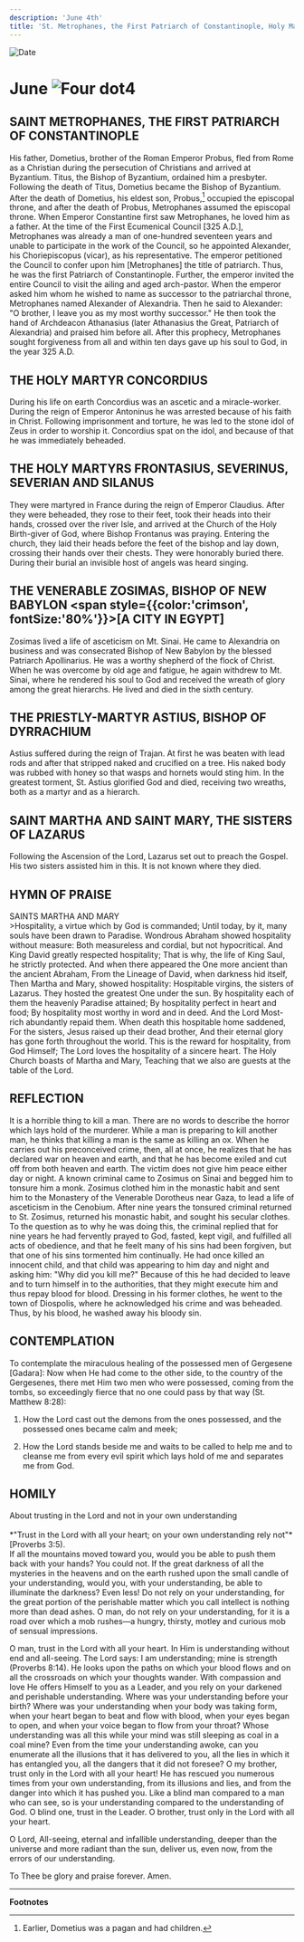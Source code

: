 ```yaml
---
description: 'June 4th'
title: 'St. Metrophanes, the First Patriarch of Constantinople, Holy Martyr Concordius, Holy Martyrs Frontasius, Severinus, Severian, and Silanus'
---
```


<RunningHead />
<Image src="/title-imprint.png" height={68} width={50} alt="Date" className="title-imprint"/>

# <div id="date">June <Image className="four-dot" src="/four-dot.png" height={15} width={15} alt="Four dot" />4</div>

## SAINT METROPHANES, THE FIRST PATRIARCH OF CONSTANTINOPLE

His father, Dometius, brother of the Roman Emperor Probus, fled from Rome as a Christian during the persecution of Christians and arrived at Byzantium. Titus, the Bishop of Byzantium, ordained him a presbyter. Following the death of Titus, Dometius became the Bishop of Byzantium. After the death of Dometius, his eldest son, Probus,[^1] occupied the episcopal throne, and after the death of Probus, Metrophanes assumed the episcopal throne. When Emperor Constantine first saw Metrophanes, he loved him as a father. At the time of the First Ecumenical Council [325 A.D.], Metrophanes was already a man of one-hundred seventeen years and unable to participate in the work of the Council, so he appointed Alexander, his Choriepiscopus (vicar), as his representative. The emperor petitioned the Council to confer upon him [Metrophanes] the title of patriarch. Thus, he was the first Patriarch of Constantinople. Further, the emperor invited the entire Council to visit the ailing and aged arch-pastor. When the emperor asked him whom he wished to name as successor to the patriarchal throne, Metrophanes named Alexander of Alexandria. Then he said to Alexander: "O brother, I leave you as my most worthy successor." He then took the hand of Archdeacon Athanasius (later Athanasius the Great, Patriarch of Alexandria) and praised him before all. After this prophecy, Metrophanes sought forgiveness from all and within ten days gave up his soul to God, in the year 325 A.D.

## THE HOLY MARTYR CONCORDIUS

During his life on earth Concordius was an ascetic and a miracle-worker. During the reign of Emperor Antoninus he was arrested because of his faith in Christ. Following imprisonment and torture, he was led to the stone idol of Zeus in order to worship it. Concordius spat on the idol, and because of that he was immediately beheaded.

## THE HOLY MARTYRS FRONTASIUS, SEVERINUS, SEVERIAN AND SILANUS

They were martyred in France during the reign of Emperor Claudius. After they were beheaded, they rose to their feet, took their heads into their hands, crossed over the river Isle, and arrived at the Church of the Holy Birth-giver of God, where Bishop Frontanus was praying. Entering the church, they laid their heads before the feet of the bishop and lay down, crossing their hands over their chests. They were honorably buried there. During their burial an invisible host of angels was heard singing.

## THE VENERABLE ZOSIMAS, BISHOP OF NEW BABYLON <span style={{color:'crimson', fontSize:'80%'}}>[A CITY IN EGYPT]</span>

Zosimas lived a life of asceticism on Mt. Sinai. He came to Alexandria on business and was consecrated Bishop of New Babylon by the blessed Patriarch Apollinarius. He was a worthy shepherd of the flock of Christ. When he was overcome by old age and fatigue, he again withdrew to Mt. Sinai, where he rendered his soul to God and received the wreath of glory among the great hierarchs. He lived and died in the sixth century.

## THE PRIESTLY-MARTYR ASTIUS, BISHOP OF DYRRACHIUM

Astius suffered during the reign of Trajan. At first he was beaten with lead rods and after that stripped naked and crucified on a tree. His naked body was rubbed with honey so that wasps and hornets would sting him. In the greatest torment, St. Astius glorified God and died, receiving two wreaths, both as a martyr and as a hierarch.

## SAINT MARTHA AND SAINT MARY, THE SISTERS OF LAZARUS

Following the Ascension of the Lord, Lazarus set out to preach the Gospel. His two sisters assisted him in this. It is not known where they died.


## HYMN OF PRAISE
<div style={{textAlign:'center', color:'crimson', fontWeight:'bold'}}>
SAINTS MARTHA AND MARY
</div>
>Hospitality, a virtue which by God is commanded;  
Until today, by it, many souls have been drawn to Paradise.  
Wondrous Abraham showed hospitality without measure:  
Both measureless and cordial, but not hypocritical.  
And King David greatly respected hospitality;  
That is why, the life of King Saul, he strictly protected.  
And when there appeared the One more ancient than the ancient Abraham,  
From the Lineage of David, when darkness hid itself,  
Then Martha and Mary, showed hospitality:  
Hospitable virgins, the sisters of Lazarus.  
They hosted the greatest One under the sun.  
By hospitality each of them the heavenly Paradise attained;  
By hospitality perfect in heart and food;  
By hospitality most worthy in word and in deed.  
And the Lord Most-rich abundantly repaid them.  
When death this hospitable home saddened,  
For the sisters, Jesus raised up their dead brother,  
And their eternal glory has gone forth throughout the world.  
This is the reward for hospitality, from God Himself;  
The Lord loves the hospitality of a sincere heart.  
The Holy Church boasts of Martha and Mary,  
Teaching that we also are guests at the table of the Lord.  
 
## REFLECTION

It is a horrible thing to kill a man. There are no words to describe the horror which lays hold of the murderer. While a man is preparing to kill another man, he thinks that killing a man is the same as killing an ox. When he carries out his preconceived crime, then, all at once, he realizes that he has declared war on heaven and earth, and that he has become exiled and cut off from both heaven and earth. The victim does not give him peace either day or night. A known criminal came to Zosimus on Sinai and begged him to tonsure him a monk. Zosimus clothed him in the monastic habit and sent him to the Monastery of the Venerable Dorotheus near Gaza, to lead a life of asceticism in the Cenobium. After nine years the tonsured criminal returned to St. Zosimus, returned his monastic habit, and sought his secular clothes. To the question as to why he was doing this, the criminal replied that for nine years he had fervently prayed to God, fasted, kept vigil, and fulfilled all acts of obedience, and that he feelt many of his sins had been forgiven, but that one of his sins tormented him continually. He had once killed an innocent child, and that child was appearing to him day and night and asking him: "Why did you kill me?" Because of this he had decided to leave and to turn himself in to the authorities, that they might execute him and thus repay blood for blood. Dressing in his former clothes, he went to the town of Diospolis, where he acknowledged his crime and was beheaded. Thus, by his blood, he washed away his bloody sin.

## CONTEMPLATION

To contemplate the miraculous healing of the possessed men of Gergesene [Gadara]: Now when He had come to the other side, to the country of the Gergesenes, there met Him two men who were possessed, coming from the tombs, so exceedingly fierce that no one could pass by that way (St. Matthew 8:28):

1. How the Lord cast out the demons from the ones possessed, and the possessed ones became calm and meek;

2. How the Lord stands beside me and waits to be called to help me and to cleanse me from every evil spirit which lays hold of me and separates me from God.


## HOMILY
<div style={{textAlign:'center', color:'crimson', fontWeight:'bold'}}>
About trusting in the Lord and not in your own understanding
</div>
<br />
<div style={{textAlign:'right'}}>
*"Trust in the Lord with all your heart; on your own understanding rely not"* [Proverbs 3:5).
</div>
If all the mountains moved toward you, would you be able to push them back with your hands? You could not. If the great darkness of all the mysteries in the heavens and on the earth rushed upon the small candle of your understanding, would you, with your understanding, be able to illuminate the darkness? Even less! Do not rely on your understanding, for the great portion of the perishable matter which you call intellect is nothing more than dead ashes. O man, do not rely on your understanding, for it is a road over which a mob rushes—a hungry, thirsty, motley and curious mob of sensual impressions.

O man, trust in the Lord with all your heart. In Him is understanding without end and all-seeing. The Lord says: I am understanding; mine is strength (Proverbs 8:14). He looks upon the paths on which your blood flows and on all the crossroads on which your thoughts wander. With compassion and love He offers Himself to you as a Leader, and you rely on your darkened and perishable understanding. Where was your understanding before your birth? Where was your understanding when your body was taking form, when your heart began to beat and flow with blood, when your eyes began to open, and when your voice began to flow from your throat? Whose understanding was all this while your mind was still sleeping as coal in a coal mine? Even from the time your understanding awoke, can you enumerate all the illusions that it has delivered to you, all the lies in which it has entangled you, all the dangers that it did not foresee? O my brother, trust only in the Lord with all your heart! He has rescued you numerous times from your own understanding, from its illusions and lies, and from the danger into which it has pushed you. Like a blind man compared to a man who can see, so is your understanding compared to the understanding of God. O blind one, trust in the Leader. O brother, trust only in the Lord with all your heart.

O Lord, All-seeing, eternal and infallible understanding, deeper than the universe and more radiant than the sun, deliver us, even now, from the errors of our understanding.

To Thee be glory and praise forever. Amen.

---
**Footnotes**

[^1]: Earlier, Dometius was a pagan and had children.